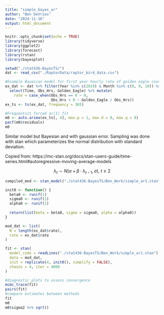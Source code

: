 ```yaml
---
title: "simple_bayes_ar"
author: "Ben DeVries"
date: "2024-11-16"
output: html_document
---
```


```r
knitr::opts_chunk$set(echo = TRUE)
library(tidyverse)
library(ggplot2)
library(forecast)
library(rstan)
library(bayesplot)
```

```r
setwd("./stat436-BayesTS/")
dat <- read_csv("./RaptorData/raptor_bird_data.csv")

#Example Bayesian model for first year hourly rate of golden eagle counts
ex_dat <- dat %>% filter(Year %in% c(2019) & Month %in% c(8, 9, 10)) %>%
  select(Time, Obs_Hrs, Golden_Eagle) %>% mutate(
    rate = case_when(Obs_Hrs == 0 ~ 0,
                     Obs_Hrs > 0 ~ Golden_Eagle / Obs_Hrs))
ex_ts <- ts(ex_dat, frequency = 365)

#Frequentist forced ar(1) fit
m0 <- auto.arima(ex_ts[, 4], max.p = 1, max.d = 0, max.q = 0)
pacf(m0$residuals)
m0
```

Similar model but Bayesian and with gaussian error. Sampling was done with stan which parameterizes the normal distribution with standard deviation. 

Copied from: https://mc-stan.org/docs/stan-users-guide/time-series.html#autoregressive-moving-average-models

$$\lambda_t\sim N(\alpha+\beta\cdot\lambda_{t-1}, \sigma),\ t\ge2$$

```r
compiled_mod <- stan_model("./stat436-BayesTS/Ben_Work/simple_ar1.stan")

init0 <- function() {
  beta0 <- runif(1)
  sigma0 <- runif(1)
  alpha0 <- runif(1)
  
  return(list(beta = beta0, sigma = sigma0, alpha = alpha0))
}

mod_dat <- list(
  N = length(ex_dat$rate),
  rate = ex_dat$rate
)

fit <- stan(
  model_code = readLines("./stat436-BayesTS/Ben_Work/simple_ar1.stan"),
  data = mod_dat,
  init = replicate(4, init0(), simplify = FALSE),
  chains = 4, iter = 4000
)

#diagnostic plots to assess convergence
mcmc_trace(fit)
pairs(fit)
#compare estimates between methods
fit
m0
m0$sigma2 %>% sqrt()
```



